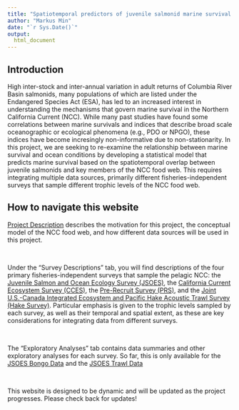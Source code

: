 ```yaml
---
title: "Spatiotemporal predictors of juvenile salmonid marine survival in the Northern California Current"
author: "Markus Min"
date: "`r Sys.Date()`"
output:
  html_document
---
```


## Introduction

High inter-stock and inter-annual variation in adult returns of Columbia River Basin salmonids, many populations of which are listed under the Endangered Species Act (ESA), has led to an increased interest in understanding the mechanisms that govern marine survival in the Northern California Current (NCC). While many past studies have found some correlations between marine survivals and indices that describe broad scale oceanographic or ecological phenomena (e.g., PDO or NPGO), these indices have become incresingly non-informative due to non-stationarity. In this project, we are seeking to re-examine the relationship between marine survival and ocean conditions by developing a statistical model that predicts marine survival based on the spatiotemporal overlap between juvenile salmonids and key members of the NCC food web. This requires integrating multiple data sources, primarily different fisheries-independent surveys that sample different trophic levels of the NCC food web.


## How to navigate this website

[Project Description](https://markusmin.github.io/JSOES-SDM/project_description.html) describes the motivation for this project, the conceptual model of the NCC food web, and how different data sources will be used in this project. 

<br>

Under the "Survey Descriptions" tab, you will find descriptions of the four primary fisheries-independent surveys that sample the pelagic NCC: the [Juvenile Salmon and Ocean Ecology Survey (JSOES)](https://markusmin.github.io/JSOES-SDM/jsoes_survey_description.html), the [California Current Ecosystem Survey (CCES)](https://markusmin.github.io/JSOES-SDM/CCES_survey_description.html), the [Pre-Recruit Survey (PRS)](https://markusmin.github.io/JSOES-SDM/PRS_survey_description.html), and the [Joint U.S.-Canada Integrated Ecosystem and Pacific Hake Acoustic Trawl Survey (Hake Survey)](https://markusmin.github.io/JSOES-SDM/hake_survey_description.html). Particular emphasis is given to the trophic levels sampled by each survey, as well as their temporal and spatial extent, as these are key considerations for integrating data from different surveys.

<br>

The "Exploratory Analyses" tab contains data summaries and other exploratory analyses for each survey. So far, this is only available for the [JSOES Bongo Data](https://markusmin.github.io/JSOES-SDM/bongo_exploratory.html) and the [JSOES Trawl Data](https://markusmin.github.io/JSOES-SDM/jsoes_trawl_exploratory.html)

<br>

This website is designed to be dynamic and will be updated as the project progresses. Please check back for updates!


